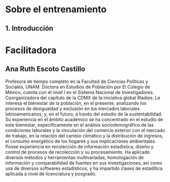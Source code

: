 # Sobre el entrenamiento {.unnumbered}

## 1. Introducción


# Facilitadora {.unnumbered}

## Ana Ruth Escoto Castillo

Profesora de tiempo completo en la Facultad de Ciencias Políticas y Sociales, UNAM. Doctora en Estudios de Población por El Colegio de México, cuenta con el nivel I en el Sistema Nacional de Investigadores. Coorganizadora del capítulo de la CDMX de la iniciativa global Rladies. Le interesa el bienestar de la población, en el presente, analizando los procesos de desigualdad y exclusión en los mercados laborales latinoamericanos; y, en el futuro, a través del estudio de la sustentabilidad. Su experiencia en el ámbito académico se ha concentrado en el estudio de este bienestar, específicamente en el análisis sociodemográfico de las condiciones laborales y la vinculación del comercio exterior con el mercado de trabajo, en la relación del cambio climático y la distribución de ingresos, el consumo energético de los hogares y sus implicaciones ambientales. Posee experiencia en recolección de información estadística, diseño y control de procesos de recolección y su procesamiento. Ha aplicado diversos métodos y herramientas multivariadas, homologación de información y comparabilidad de fuentes en sus investigaciones, así como usa de diversos softwares estadísticos, y ha impartido clases de estadítica aplicada a nivel de licenciatura y posgrado.
